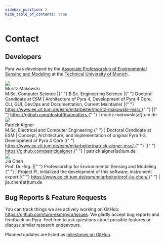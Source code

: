 ```yaml
---
sidebar_position: 2
hide_table_of_contents: true
---
```


# Contact

## Developers

Pyra was developed by the [Associate Professorship of Environmental Sensing and Modeling](https://www.ee.cit.tum.de/en/esm/home/) at the [Technical University of Munich](https://www.tum.de/en/).

<div className="tw-flex tw-flex-col md:tw-flex-row tw-items-center md:tw-items-start tw-gap-x-4 tw-mb-8">
  <img
    src="/img/docs/moritz-profile-image.jpg"
    className="tw-rounded-xl tw-w-48"
  />
  <div className="tw-flex tw-flex-col tw-ga-py-1 tw-items-center md:tw-items-start tw-text-justify md:tw-text-left">
    <div className="tw-text-2xl tw-font-semibold tw-pb-2 tw-pt-3">
      Moritz Makowski
    </div>
    <div>
      <span className="tw-font-semibold">M.Sc. Computer Science</span> |{" "}
      <span className="tw-font-semibold">B.Sc. Engineering Science</span> |{" "}
      <span className="tw-font-semibold">Doctoral Candidate at ESM</span> |
      Architecture of Pyra 4, Development of Pyra 4 Core, CLI, GUI, DevOps and
      Documentation, Current Maintainer |{" "}
      <a
        href="https://www.ee.cit.tum.de/esm/mitarbeiter/moritz-makowski-msc/"
        target="_blank"
        className="tw-break-all"
      >
        https://www.ee.cit.tum.de/esm/mitarbeiter/moritz-makowski-msc/
      </a>{" "}
      |{" "}
      <a
        href="https://github.com/dostuffthatmatters"
        target="_blank"
        className="tw-break-all"
      >
        https://github.com/dostuffthatmatters
      </a>{" "}
      | <span>moritz.makowski[at]tum.de</span>
    </div>
  </div>
</div>

<div className="tw-flex tw-flex-col md:tw-flex-row tw-items-center md:tw-items-start tw-gap-x-4 tw-mb-8">
  <img
    src="/img/docs/patrick-profile-image.jpg"
    className="tw-rounded-xl tw-w-48"
  />
  <div className="tw-flex tw-flex-col tw-ga-py-1 tw-items-center md:tw-items-start tw-text-justify md:tw-text-left">
    <div className="tw-text-2xl tw-font-semibold tw-pb-2 tw-pt-3">
      Patrick Aigner
    </div>
    <div>
      <span className="tw-font-semibold">
        M.Sc. Electrical and Computer Engineering
      </span>{" "}
      | <span className="tw-font-semibold">Doctoral Candidate at ESM</span> |
      Concept, Architecture, and Implementation of original Pyra 1-3,
      Development of Pyra 4 Core |{" "}
      <a
        href="https://www.ee.cit.tum.de/esm/mitarbeiter/patrick-aigner-msc/"
        target="_blank"
        className="tw-break-all"
      >
        https://www.ee.cit.tum.de/esm/mitarbeiter/patrick-aigner-msc/
      </a>{" "}
      |{" "}
      <a
        href="https://github.com/patrickjaigner"
        target="_blank"
        className="tw-break-all"
      >
        https://github.com/patrickjaigner
      </a>{" "}
      | <span>patrick.aigner[at]tum.de</span>
    </div>
  </div>
</div>

<div className="tw-flex tw-flex-col md:tw-flex-row tw-items-center md:tw-items-start tw-gap-x-4 tw-mb-4">
  <img
    src="/img/docs/jia-profile-image.jpeg"
    className="tw-rounded-xl tw-w-48"
  />
  <div className="tw-flex tw-flex-col tw-ga-py-1 tw-items-center md:tw-items-start tw-text-justify md:tw-text-left">
    <div className="tw-text-2xl tw-font-semibold tw-pb-2 tw-pt-3">Jia Chen</div>
    <div>
      <span className="tw-font-semibold">Prof. Dr.-Ing.</span> |{" "}
      <span className="tw-font-semibold">
        Professorship for Environmental Sensing and Modeling
      </span>{" "}
      | Project PI, initialized the development of this software, instrument
      expert |{" "}
      <a
        href="https://www.ee.cit.tum.de/esm/mitarbeiter/prof-jia-chen/"
        target="_blank"
        className="tw-break-all"
      >
        https://www.ee.cit.tum.de/esm/mitarbeiter/prof-jia-chen/
      </a>{" "}
      | <span>jia.chen[at]tum.de</span>
    </div>
  </div>
</div>

## Bug Reports & Feature Requests

You can track things we are actively working on GitHub: https://github.com/tum-esm/pyra/issues. We gladly accept bug reports and feedback on Pyra. Feel free to ask questions about possible features or discuss similar research endeavours.

Planned updates are listed as [milestones on GitHub](https://github.com/tum-esm/pyra/milestones).
